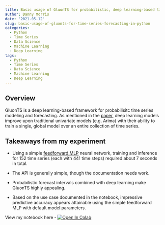 ```yaml
---
title: Basic usage of GluonTS for probabilistic, deep learning-based time series forecasting
author: Danny Morris
date: '2021-05-12'
slug: basic-usage-of-gluonts-for-time-series-forecasting-in-python
categories:
  - Python
  - Time Series
  - Data Science
  - Machine Learning
  - Deep Learning
tags:
  - Python
  - Time Series
  - Data Science
  - Machine Learning
  - Deep Learning
---
```


## Overview

GluonTS is a deep learning-based framework for probabilisitc time series modeling and forecasting. As mentioned in the [paper](https://arxiv.org/pdf/1906.05264.pdf), deep learning models improve upon traditional univariate models (e.g. Arima) with their ability to train a single, global model over an entire collection of time series. 

## Takeaways from my experiment

- Using a simple [feedforward MLP](https://ts.gluon.ai/api/gluonts/gluonts.model.simple_feedforward.html) neural network, training and inference for 152 time series (each with 441 time steps) required about 7 seconds in total.

- The API is generally simple, though the documentation needs work.

- Probabilistic forecast intervals combined with deep learning make GluonTS highly appealing.

- Based on the use case documented in the notebook, impressive predictive accuracy appears attainable using the simple feedforward MLP with default model parameters.

View my notebook here - [![Open In Colab](https://colab.research.google.com/assets/colab-badge.svg)](https://colab.research.google.com/drive/1zC7pSyRTC3jdtPtZypTokhHrKXZZDHtW?usp=sharing)